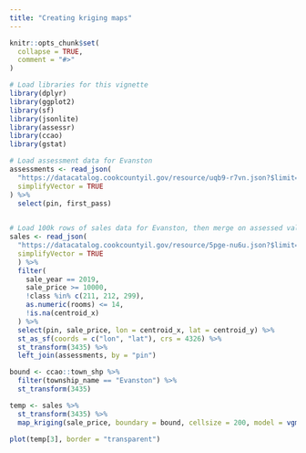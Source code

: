 ---
title: "Creating kriging maps"
---

```{r, include = FALSE}
knitr::opts_chunk$set(
  collapse = TRUE,
  comment = "#>"
)
```

```{r, message=FALSE}
# Load libraries for this vignette
library(dplyr)
library(ggplot2)
library(sf)
library(jsonlite)
library(assessr)
library(ccao)
library(gstat)

# Load assessment data for Evanston
assessments <- read_json(
  "https://datacatalog.cookcountyil.gov/resource/uqb9-r7vn.json?$limit=100000&town=17&year=2019",
  simplifyVector = TRUE
) %>%
  select(pin, first_pass)
  

# Load 100k rows of sales data for Evanston, then merge on assessed values
sales <- read_json(
  "https://datacatalog.cookcountyil.gov/resource/5pge-nu6u.json?$limit=10000&town_code=17",
  simplifyVector = TRUE
  ) %>%
  filter(
    sale_year == 2019,
    sale_price >= 10000,
    !class %in% c(211, 212, 299),
    as.numeric(rooms) <= 14,
    !is.na(centroid_x)
  ) %>%
  select(pin, sale_price, lon = centroid_x, lat = centroid_y) %>%
  st_as_sf(coords = c("lon", "lat"), crs = 4326) %>%
  st_transform(3435) %>%
  left_join(assessments, by = "pin")
```


```{r}
bound <- ccao::town_shp %>%
  filter(township_name == "Evanston") %>%
  st_transform(3435)

temp <- sales %>%
  st_transform(3435) %>%
  map_kriging(sale_price, boundary = bound, cellsize = 200, model = vgm("Gau"))
```

```{r}
plot(temp[3], border = "transparent")
```

